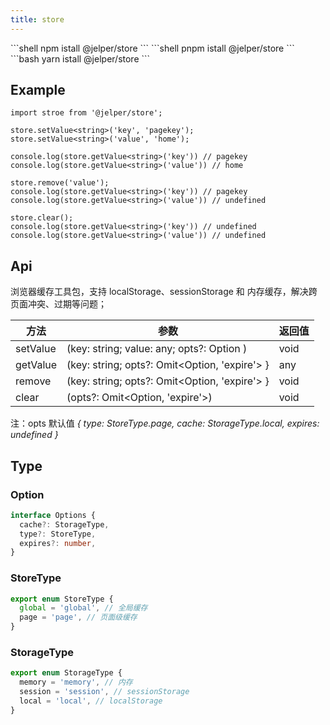 ---
title: store
---


<Tabs>
<TabItem value="npm" label="npm">
```shell
npm istall @jelper/store
```
</TabItem>

<TabItem value="pnpm" label="pnpm">
```shell
pnpm istall @jelper/store
```
</TabItem>

<TabItem value="yarn" label="yarn">
```bash
yarn istall @jelper/store
```
</TabItem>
</Tabs>

## Example

```tsx
import stroe from '@jelper/store';

store.setValue<string>('key', 'pagekey');
store.setValue<string>('value', 'home');

console.log(store.getValue<string>('key')) // pagekey
console.log(store.getValue<string>('value')) // home

store.remove('value');
console.log(store.getValue<string>('key')) // pagekey
console.log(store.getValue<string>('value')) // undefined

store.clear();
console.log(store.getValue<string>('key')) // undefined
console.log(store.getValue<string>('value')) // undefined

```


## Api

浏览器缓存工具包，支持 localStorage、sessionStorage 和 内存缓存，解决跨页面冲突、过期等问题；

| 方法       |    参数     | 返回值 |
|-------|-------|-------|
| setValue  | \(key: string; value: any; opts?: Option \)    | void |
| getValue  | \(key: string; opts?: Omit\<Option, 'expire'\> \}    | any |
| remove  | \(key: string; opts?: Omit\<Option, 'expire'\> \}    | void |
| clear  | \(opts?: Omit\<Option, 'expire'\>\)    | void |

注：opts 默认值 <em>\{ type: StoreType.page, cache: StorageType.local, expires: undefined  \}</em>

## Type

### Option

```ts
interface Options {
  cache?: StorageType,
  type?: StoreType,
  expires?: number,
}
```

### StoreType
```ts
export enum StoreType {
  global = 'global', // 全局缓存
  page = 'page', // 页面级缓存
}
```

### StorageType
```ts
export enum StorageType {
  memory = 'memory', // 内存
  session = 'session', // sessionStorage
  local = 'local', // localStorage
}
```